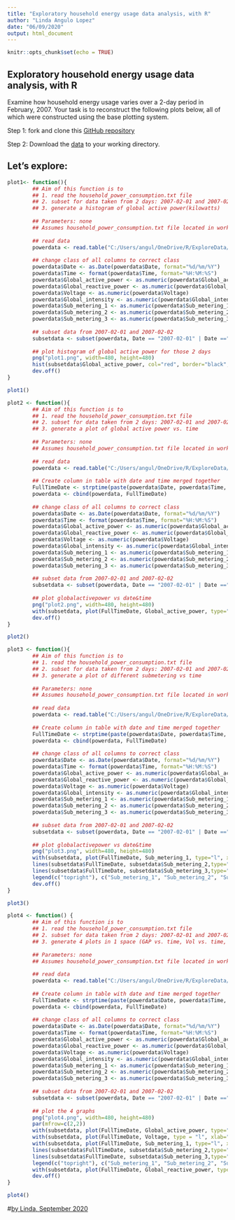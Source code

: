 ---
title: "Exploratory household energy usage data analysis, with R"
author: "Linda Angulo Lopez"
date: "06/09/2020"
output: html_document
---

```{r setup, include=FALSE}
knitr::opts_chunk$set(echo = TRUE)
```

## Exploratory household energy usage data analysis, with R

Examine how household energy usage varies over a 2-day period in February, 2007. Your task is to reconstruct the following plots below, all of which were constructed using the base plotting system.


Step 1: fork and clone this [GitHub repository](https://github.com/rdpeng/ExData_Plotting1)

Step 2: Download the [data](https://d396qusza40orc.cloudfront.net/exdata%2Fdata%2Fhousehold_power_consumption.zip) to your working directory.

## Let's explore:


```{r}
plot1<- function(){
        ## Aim of this function is to 
        ## 1. read the household_power_consumption.txt file
        ## 2. subset for data taken from 2 days: 2007-02-01 and 2007-02-02
        ## 3. generate a histogram of global active power(kilowatts)
        
        ## Parameters: none
        ## Assumes household_power_consumption.txt file located in working dir
        
        ## read data
        powerdata <- read.table("C:/Users/angul/OneDrive/R/ExploreData/Data/household_power_consumption.txt", stringsAsFactors = FALSE, header = TRUE, sep =";"  )
        
        ## change class of all columns to correct class
        powerdata$Date <- as.Date(powerdata$Date, format="%d/%m/%Y")
        powerdata$Time <- format(powerdata$Time, format="%H:%M:%S")
        powerdata$Global_active_power <- as.numeric(powerdata$Global_active_power)
        powerdata$Global_reactive_power <- as.numeric(powerdata$Global_reactive_power)
        powerdata$Voltage <- as.numeric(powerdata$Voltage)
        powerdata$Global_intensity <- as.numeric(powerdata$Global_intensity)
        powerdata$Sub_metering_1 <- as.numeric(powerdata$Sub_metering_1)
        powerdata$Sub_metering_2 <- as.numeric(powerdata$Sub_metering_2)
        powerdata$Sub_metering_3 <- as.numeric(powerdata$Sub_metering_3)
        
        ## subset data from 2007-02-01 and 2007-02-02
        subsetdata <- subset(powerdata, Date == "2007-02-01" | Date =="2007-02-02")
        
        ## plot histogram of global active power for those 2 days
        png("plot1.png", width=480, height=480)
        hist(subsetdata$Global_active_power, col="red", border="black", main ="Global Active Power", xlab="Global Active Power (kilowatts)", ylab="Frequency")
        dev.off()
}

plot1()

```



```{r }
plot2 <- function(){
        ## Aim of this function is to 
        ## 1. read the household_power_consumption.txt file
        ## 2. subset for data taken from 2 days: 2007-02-01 and 2007-02-02
        ## 3. generate a plot of global active power vs. time
        
        ## Parameters: none
        ## Assumes household_power_consumption.txt file located in working dir
        
        ## read data
        powerdata <- read.table("C:/Users/angul/OneDrive/R/ExploreData/Data/household_power_consumption.txt", stringsAsFactors = FALSE, header = TRUE, sep =";"  )
        
        ## Create column in table with date and time merged together
        FullTimeDate <- strptime(paste(powerdata$Date, powerdata$Time, sep=" "), "%d/%m/%Y %H:%M:%S")
        powerdata <- cbind(powerdata, FullTimeDate)
        
        ## change class of all columns to correct class
        powerdata$Date <- as.Date(powerdata$Date, format="%d/%m/%Y")
        powerdata$Time <- format(powerdata$Time, format="%H:%M:%S")
        powerdata$Global_active_power <- as.numeric(powerdata$Global_active_power)
        powerdata$Global_reactive_power <- as.numeric(powerdata$Global_reactive_power)
        powerdata$Voltage <- as.numeric(powerdata$Voltage)
        powerdata$Global_intensity <- as.numeric(powerdata$Global_intensity)
        powerdata$Sub_metering_1 <- as.numeric(powerdata$Sub_metering_1)
        powerdata$Sub_metering_2 <- as.numeric(powerdata$Sub_metering_2)
        powerdata$Sub_metering_3 <- as.numeric(powerdata$Sub_metering_3)
        
        ## subset data from 2007-02-01 and 2007-02-02
        subsetdata <- subset(powerdata, Date == "2007-02-01" | Date =="2007-02-02")
        
        ## plot globalactivepower vs date&time
        png("plot2.png", width=480, height=480)
        with(subsetdata, plot(FullTimeDate, Global_active_power, type="l", xlab="Day", ylab="Global Active Power (kilowatts)"))
        dev.off()
}

plot2()
```


```{r }
plot3 <- function(){
        ## Aim of this function is to 
        ## 1. read the household_power_consumption.txt file
        ## 2. subset for data taken from 2 days: 2007-02-01 and 2007-02-02
        ## 3. generate a plot of different submetering vs time
        
        ## Parameters: none
        ## Assumes household_power_consumption.txt file located in working dir
        
        ## read data
        powerdata <- read.table("C:/Users/angul/OneDrive/R/ExploreData/Data/household_power_consumption.txt", stringsAsFactors = FALSE, header = TRUE, sep =";"  )
    
        ## Create column in table with date and time merged together
        FullTimeDate <- strptime(paste(powerdata$Date, powerdata$Time, sep=" "), "%d/%m/%Y %H:%M:%S")
        powerdata <- cbind(powerdata, FullTimeDate)
            
        ## change class of all columns to correct class
        powerdata$Date <- as.Date(powerdata$Date, format="%d/%m/%Y")
        powerdata$Time <- format(powerdata$Time, format="%H:%M:%S")
        powerdata$Global_active_power <- as.numeric(powerdata$Global_active_power)
        powerdata$Global_reactive_power <- as.numeric(powerdata$Global_reactive_power)
        powerdata$Voltage <- as.numeric(powerdata$Voltage)
        powerdata$Global_intensity <- as.numeric(powerdata$Global_intensity)
        powerdata$Sub_metering_1 <- as.numeric(powerdata$Sub_metering_1)
        powerdata$Sub_metering_2 <- as.numeric(powerdata$Sub_metering_2)
        powerdata$Sub_metering_3 <- as.numeric(powerdata$Sub_metering_3)
        
        ## subset data from 2007-02-01 and 2007-02-02
        subsetdata <- subset(powerdata, Date == "2007-02-01" | Date =="2007-02-02")
        
        ## plot globalactivepower vs date&time
        png("plot3.png", width=480, height=480)
        with(subsetdata, plot(FullTimeDate, Sub_metering_1, type="l", xlab="Day", ylab="Energy sub metering"))
        lines(subsetdata$FullTimeDate, subsetdata$Sub_metering_2,type="l", col= "red")
        lines(subsetdata$FullTimeDate, subsetdata$Sub_metering_3,type="l", col= "blue")
        legend(c("topright"), c("Sub_metering_1", "Sub_metering_2", "Sub_metering_3"), lty= 1, lwd=2, col = c("black", "red", "blue"))
        dev.off()
}

plot3()
```

```{r }
plot4 <- function() {
        ## Aim of this function is to 
        ## 1. read the household_power_consumption.txt file
        ## 2. subset for data taken from 2 days: 2007-02-01 and 2007-02-02
        ## 3. generate 4 plots in 1 space (GAP vs. time, Vol vs. time, submetering vs. time and GRP vs. time)
        
        ## Parameters: none
        ## Assumes household_power_consumption.txt file located in working dir
        
        ## read data
        powerdata <- read.table("C:/Users/angul/OneDrive/R/ExploreData/Data/household_power_consumption.txt", stringsAsFactors = FALSE, header = TRUE, sep =";"  )
        
        ## Create column in table with date and time merged together
        FullTimeDate <- strptime(paste(powerdata$Date, powerdata$Time, sep=" "), "%d/%m/%Y %H:%M:%S")
        powerdata <- cbind(powerdata, FullTimeDate)
        
        ## change class of all columns to correct class
        powerdata$Date <- as.Date(powerdata$Date, format="%d/%m/%Y")
        powerdata$Time <- format(powerdata$Time, format="%H:%M:%S")
        powerdata$Global_active_power <- as.numeric(powerdata$Global_active_power)
        powerdata$Global_reactive_power <- as.numeric(powerdata$Global_reactive_power)
        powerdata$Voltage <- as.numeric(powerdata$Voltage)
        powerdata$Global_intensity <- as.numeric(powerdata$Global_intensity)
        powerdata$Sub_metering_1 <- as.numeric(powerdata$Sub_metering_1)
        powerdata$Sub_metering_2 <- as.numeric(powerdata$Sub_metering_2)
        powerdata$Sub_metering_3 <- as.numeric(powerdata$Sub_metering_3)
        
        ## subset data from 2007-02-01 and 2007-02-02
        subsetdata <- subset(powerdata, Date == "2007-02-01" | Date =="2007-02-02")
        
        ## plot the 4 graphs
        png("plot4.png", width=480, height=480)
        par(mfrow=c(2,2))
        with(subsetdata, plot(FullTimeDate, Global_active_power, type="l", xlab="", ylab="Global Active Power"))
        with(subsetdata, plot(FullTimeDate, Voltage, type = "l", xlab="datetime", ylab="Voltage"))
        with(subsetdata, plot(FullTimeDate, Sub_metering_1, type="l", xlab="", ylab="Energy sub metering"))
        lines(subsetdata$FullTimeDate, subsetdata$Sub_metering_2,type="l", col= "red")
        lines(subsetdata$FullTimeDate, subsetdata$Sub_metering_3,type="l", col= "blue")
        legend(c("topright"), c("Sub_metering_1", "Sub_metering_2", "Sub_metering_3"), lty= 1, lwd=2, col = c("black", "red", "blue"))
        with(subsetdata, plot(FullTimeDate, Global_reactive_power, type="l", xlab="datetime", ylab="Global_reactive_power"))
        dev.off()
}

plot4()
```

#[by Linda, September 2020 ](https://www.linkedin.com/in/lindangulopez/)